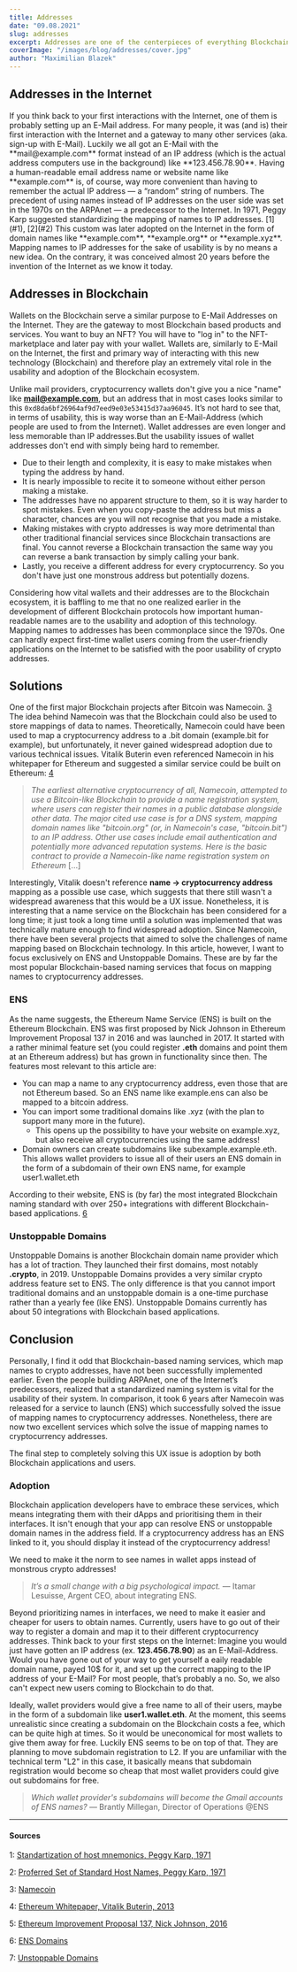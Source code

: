 ```yaml
---
title: Addresses
date: "09.08.2021"
slug: addresses
excerpt: Addresses are one of the centerpieces of everything Blockchain. Looking at Blockchain addresses, anyone can see that it is not the most optimal for everyday payments as it is not easy for humans to read or copy.
coverImage: "/images/blog/addresses/cover.jpg"
author: "Maximilian Blazek"
---
```


## Addresses in the Internet

<FloatImage src="/images/blog/addresses/img1.jpg" direction="left">
    If you think back to your first interactions with the Internet, one of them
    is probably setting up an E-Mail address. For many people, it was (and is)
    their first interaction with the Internet and a gateway to many other
    services (aka. sign-up with E-Mail). Luckily we all got an E-Mail with the
    **mail@example.com** format instead of an IP address (which is the actual
    address computers use in the background) like **123.456.78.90**. Having a
    human-readable email address name or website name like **example.com** is,
    of course, way more convenient than having to remember the actual IP address
    — a “random” string of numbers. The precedent of using names instead of IP
    addresses on the user side was set in the 1970s on the ARPAnet — a
    predecessor to the Internet. In 1971, Peggy Karp suggested standardizing the
    mapping of names to IP addresses. [1](#1), [2](#2) This custom was later
    adopted on the Internet in the form of domain names like **example.com**,
    **example.org** or **example.xyz**. Mapping names to IP addresses for the
    sake of usability is by no means a new idea. On the contrary, it was
    conceived almost 20 years before the invention of the Internet as we know it
    today.
</FloatImage>

## Addresses in Blockchain

<FloatImage src="/images/blog/addresses/img2.jpg" direction="right">

Wallets on the Blockchain serve a similar purpose to E-Mail Addresses on the Internet. They are the gateway to most Blockchain based products and services. You want to buy an NFT? You will have to "log in" to the NFT-marketplace and later pay with your wallet. Wallets are, similarly to E-Mail on the Internet, the first and primary way of interacting with this new technology (Blockchain) and therefore play an extremely vital role in the usability and adoption of the Blockchain ecosystem.

Unlike mail providers, cryptocurrency wallets don't give you a nice "name" like **mail@example.com**, but an address that in most cases looks similar to this `0xd8da6bf26964af9d7eed9e03e53415d37aa96045`. It’s not hard to see that, in terms of usability, this is way worse than an E-Mail-Address (which people are used to from the Internet). Wallet addresses are even longer and less memorable than IP addresses.But the usability issues of wallet addresses don't end with simply being hard to remember.

- Due to their length and complexity, it is easy to make mistakes when typing the address by hand.
- It is nearly impossible to recite it to someone without either person making a mistake.
- The addresses have no apparent structure to them, so it is way harder to spot mistakes. Even when you copy-paste the address but miss a character, chances are you will not recognise that you made a mistake.
- Making mistakes with crypto addresses is way more detrimental than other traditional financial services since Blockchain transactions are final. You cannot reverse a Blockchain transaction the same way you can reverse a bank transaction by simply calling your bank.
- Lastly, you receive a different address for every cryptocurrency. So you don't have just one monstrous address but potentially dozens.

Considering how vital wallets and their addresses are to the Blockchain ecosystem, it is baffling to me that no one realized earlier in the development of different Blockchain protocols how important human-readable names are to the usability and adoption of this technology. Mapping names to addresses has been commonplace since the 1970s. One can hardly expect first-time wallet users coming from the user-friendly applications on the Internet to be satisfied with the poor usability of crypto addresses.

</FloatImage>

## Solutions

One of the first major Blockchain projects after Bitcoin was Namecoin. [3](#3) The idea behind Namecoin was that the Blockchain could also be used to store mappings of data to names. Theoretically, Namecoin could have been used to map a cryptocurrency address to a .bit domain (example.bit for example), but unfortunately, it never gained widespread adoption due to various technical issues.
Vitalik Buterin even referenced Namecoin in his whitepaper for Ethereum and suggested a similar service could be built on Ethereum: [4](#4)

> _The earliest alternative cryptocurrency of all, Namecoin, attempted to use a Bitcoin-like Blockchain to provide a name registration system, where users can register their names in a public database alongside other data. The major cited use case is for a DNS system, mapping domain names like "bitcoin.org" (or, in Namecoin's case, "bitcoin.bit") to an IP address. Other use cases include email authentication and potentially more advanced reputation systems. Here is the basic contract to provide a Namecoin-like name registration system on Ethereum_ \[...\]

Interestingly, Vitalik doesn't reference **name → cryptocurrency address** mapping as a possible use case, which suggests that there still wasn't a widespread awareness that this would be a UX issue. Nonetheless, it is interesting that a name service on the Blockchain has been considered for a long time; it just took a long time until a solution was implemented that was technically mature enough to find widespread adoption.
Since Namecoin, there have been several projects that aimed to solve the challenges of name mapping based on Blockchain technology.
In this article, however, I want to focus exclusively on ENS and Unstoppable Domains. These are by far the most popular Blockchain-based naming services that focus on mapping names to cryptocurrency addresses.

### ENS

As the name suggests, the Ethereum Name Service (ENS) is built on the Ethereum Blockchain. ENS was first proposed by Nick Johnson in Ethereum Improvement Proposal 137 in 2016 and was launched in 2017.
It started with a rather minimal feature set (you could register **.eth** domains and point them at an Ethereum address) but has grown in functionality since then. The features most relevant to this article are:

- You can map a name to any cryptocurrency address, even those that are not Ethereum based. So an ENS name like example.ens can also be mapped to a bitcoin address.
- You can import some traditional domains like .xyz (with the plan to support many more in the future).
    - This opens up the possibility to have your website on example.xyz, but also receive all cryptocurrencies using the same address!
- Domain owners can create subdomains like subexample.example.eth. This allows wallet providers to issue all of their users an ENS domain in the form of a subdomain of their own ENS name, for example user1.wallet.eth

According to their website, ENS is (by far) the most integrated Blockchain naming standard with over 250+ integrations with different Blockchain-based applications. [6](#6)

### Unstoppable Domains

Unstoppable Domains is another Blockchain domain name provider which has a lot of traction. They launched their first domains, most notably **.crypto**, in 2019.
Unstoppable Domains provides a very similar crypto address feature set to ENS. The only difference is that you cannot import traditional domains and an unstoppable domain is a one-time purchase rather than a yearly fee (like ENS).
Unstoppable Domains currently has about 50 integrations with Blockchain based applications.

## Conclusion

Personally, I find it odd that Blockchain-based naming services, which map names to crypto addresses, have not been successfully implemented earlier. Even the people building ARPAnet, one of the Internet’s predecessors, realized that a standardized naming system is vital for the usability of their system. In comparison, it took 6 years after Namecoin was released for a service to launch (ENS) which successfully solved the issue of mapping names to cryptocurrency addresses. Nonetheless, there are now two excellent services which solve the issue of mapping names to cryptocurrency addresses.

The final step to completely solving this UX issue is adoption by both Blockchain applications and users.

### Adoption

<FloatImage src="/images/blog/addresses/img3.jpg" direction="left">

Blockchain application developers have to embrace these services, which means
integrating them with their dApps and prioritising them in their interfaces. It
isn't enough that your app can resolve ENS or unstoppable domain names in the
address field. If a cryptocurrency address has an ENS linked to it, you should
display it instead of the cryptocurrency address!

We need to make it the norm to see names in wallet apps instead of monstrous crypto addresses!

> _It’s a small change with a big psychological impact._ — Itamar Lesuisse, Argent CEO, about integrating ENS.

Beyond prioritizing names in interfaces, we need to make it easier and cheaper for users to obtain names. Currently, users have to go out of their way to register a domain and map it to their different cryptocurrency addresses.
Think back to your first steps on the Internet: Imagine you would just have gotten an IP address (ex. **123.456.78.90**) as an E-Mail-Address. Would you have gone out of your way to get yourself a eaily readable domain name, payed 10$ for it, and set up the correct mapping to the IP address of your E-Mail? For most people, that’s probably a no. So, we also can't expect new users coming to Blockchain to do that.

Ideally, wallet providers would give a free name to all of their users, maybe in the form of a subdomain like **user1.wallet.eth**. At the moment, this seems unrealistic since creating a subdomain on the Blockchain costs a fee, which can be quite high at times. So it would be uneconomical for most wallets to give them away for free.
Luckily ENS seems to be on top of that. They are planning to move subdomain registration to L2. If you are unfamiliar with the technical term "L2" in this case, it basically means that subdomain registration would become so cheap that most wallet providers could give out subdomains for free.

> _Which wallet provider's subdomains will become the Gmail accounts of ENS names?_ — Brantly Millegan, Director of Operations @ENS

</FloatImage>

---

#### Sources

1: <a name="1" href="https://datatracker.ietf.org/doc/html/rfc226">Standartization of host mnemonics, Peggy Karp, 1971</a>

2: <a name="2" href="https://datatracker.ietf.org/doc/html/RFC247">Proferred Set of Standard Host Names, Peggy Karp, 1971</a>

3: <a name="3" href="https://www.namecoin.org/">Namecoin</a>

4: <a name="4" href="https://ethereum.org/en/whitepaper/">Ethereum Whitepaper, Vitalik Buterin, 2013</a>

5: <a name="5" href="https://eips.ethereum.org/EIPS/eip-137">Ethereum Improvement Proposal 137, Nick Johnson, 2016</a>

6: <a name="6" href="https://ens.domains/">ENS Domains</a>

7: <a name="7" href="https://unstoppabledomains.com/">Unstoppable Domains</a>
